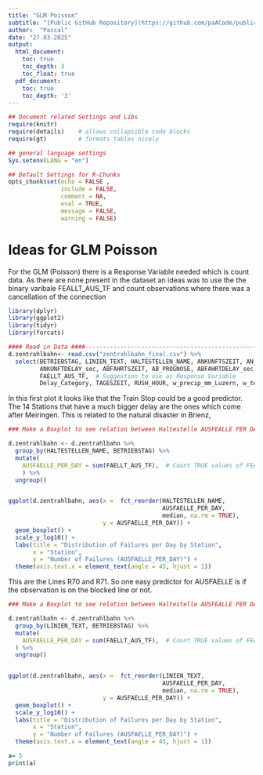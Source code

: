 ```yaml
---
title: "GLM Poisson"
subtitle: "[Public GitHub Repository](https://github.com/paACode/publictransport_winterbottlenecks_palest)"
author:  "Pascal"
date: "27.03.2025"
output:
  html_document:
    toc: true
    toc_depth: 3
    toc_float: true
  pdf_document:
    toc: true
    toc_depth: '3'
---
```



```r
## Document related Settings and Libs
require(knitr) 
require(details)    # allows collapsible code blocks
require(gt)         # formats tables nicely

## general language settings
Sys.setenv(LANG = "en")

## Default Settings for R-Chunks
opts_chunk$set(echo = FALSE ,
               include = FALSE,
               comment = NA,
               eval = TRUE,
               message = FALSE,
               warning = FALSE)
```


# Ideas for GLM Poisson

For the GLM (Poisson) there is a Response Variable needed which is count data.
As there are none present in the dataset an ideas was to use the the binary varibale
FEALLT_AUS_TF and count observations where there was a cancellation of the connection


```r

library(dplyr)
library(ggplot2)
library(tidyr)
library(forcats) 

#### Read in Data ####----------------------------------------------------------
d.zentrahlbahn<- read.csv("zentrahlbahn_final.csv") %>% 
  select(BETRIEBSTAG, LINIEN_TEXT, HALTESTELLEN_NAME, ANKUNFTSZEIT, AN_PROGNOSE,
         ANKUNFTDELAY_sec, ABFAHRTSZEIT, AB_PROGNOSE, ABFAHRTDELAY_sec,
         FAELLT_AUS_TF,  # Suggestion to use as Response Variable
         Delay_Category, TAGESZEIT, RUSH_HOUR, w_precip_mm_Luzern, w_temp_min_c_Luzern, w_temp_avg_c_Luzern)

```

In this first plot it looks like that the Train Stop could be a good predictor.
The 14 Stations that have a much bigger delay are the ones which come after Meiringen.
This is related to the natural disaster in Brienz,


```r

### Make a Boxplot to see relation between Haltestelle AUSFEALLE PER DAY

d.zentrahlbahn <- d.zentrahlbahn %>%
  group_by(HALTESTELLEN_NAME, BETRIEBSTAG) %>%
  mutate(
    AUSFAELLE_PER_DAY = sum(FAELLT_AUS_TF),  # Count TRUE values of FEALLT_AUS per station
    ) %>%
  ungroup()


ggplot(d.zentrahlbahn, aes(x =  fct_reorder(HALTESTELLEN_NAME, 
                                            AUSFAELLE_PER_DAY,
                                            median, na.rm = TRUE), 
                           y = AUSFAELLE_PER_DAY)) +
  geom_boxplot() +
  scale_y_log10() +
  labs(title = "Distribution of Failures per Day by Station", 
       x = "Station", 
       y = "Number of Failures (AUSFAELLE_PER_DAY)") +
  theme(axis.text.x = element_text(angle = 45, hjust = 1))

```


This are the Lines R70 and R71. So one easy predictor for AUSFAELLE is if the observation is on the blocked line or not.

```r

### Make a Boxplot to see relation between Haltestelle AUSFEALLE PER DAY

d.zentrahlbahn <- d.zentrahlbahn %>%
  group_by(LINIEN_TEXT, BETRIEBSTAG) %>%
  mutate(
    AUSFAELLE_PER_DAY = sum(FAELLT_AUS_TF),  # Count TRUE values of FEALLT_AUS per station
  ) %>%
  ungroup()


ggplot(d.zentrahlbahn, aes(x =  fct_reorder(LINIEN_TEXT, 
                                            AUSFAELLE_PER_DAY,
                                            median, na.rm = TRUE), 
                           y = AUSFAELLE_PER_DAY)) +
  geom_boxplot() +
  scale_y_log10() +
  labs(title = "Distribution of Failures per Day by Station", 
       x = "Station", 
       y = "Number of Failures (AUSFAELLE_PER_DAY)") +
  theme(axis.text.x = element_text(angle = 45, hjust = 1))

```


```r

a= 5
print(a)
```
